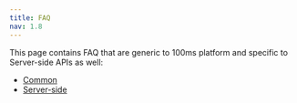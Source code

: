 ```yaml
---
title: FAQ
nav: 1.8
---
```


This page contains FAQ that are generic to 100ms platform and specific to Server-side APIs as well:

-   [Common](#general)
-   [Server-side](#server-side)

<Content alias="faq" />
